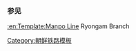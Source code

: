 {{鐵道路線
| 模板名稱 = 龙岩线
| 名稱 = [[龙岩线]]
| 代表色 = blue
| 背景顏色 = #ffffff
| 車站列表 = [[球场青年站|球场青年]] - <del>[[蝀龍窟站|蝀龍窟]]</del> - [[龙岩站 (平安北道)|龙岩]]
}}<noinclude>
===参见===
[[:en:Template:Manpo Line]] Ryongam Branch
[[Category:朝鲜铁路模板]]
</noinclude>